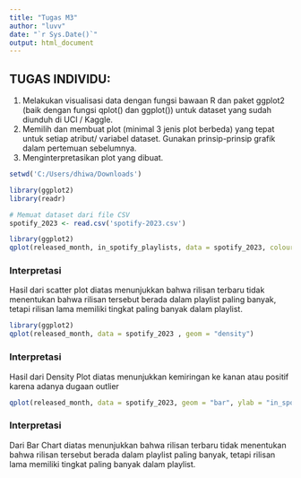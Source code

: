 ---
title: "Tugas M3"
author: "luvv"
date: "`r Sys.Date()`"
output: html_document
---

## TUGAS INDIVIDU:
1. Melakukan visualisasi data dengan fungsi bawaan R dan paket ggplot2 (baik dengan fungsi qplot() dan ggplot()) untuk dataset yang sudah diunduh di UCI / Kaggle.
2. Memilih dan membuat plot (minimal 3 jenis plot berbeda) yang tepat untuk setiap atribut/ variabel dataset. Gunakan prinsip-prinsip grafik dalam pertemuan sebelumnya.
3. Menginterpretasikan plot yang dibuat.

```{r}
setwd('C:/Users/dhiwa/Downloads')

library(ggplot2)
library(readr)

# Memuat dataset dari file CSV
spotify_2023 <- read.csv('spotify-2023.csv')
```

```{r}
library(ggplot2)
qplot(released_month, in_spotify_playlists, data = spotify_2023, colour = I('blue'))
```

### Interpretasi
Hasil dari scatter plot diatas menunjukkan bahwa rilisan terbaru tidak menentukan bahwa rilisan tersebut berada dalam playlist paling banyak, tetapi rilisan lama memiliki tingkat paling banyak dalam playlist.

```{r}
library(ggplot2)
qplot(released_month, data = spotify_2023 , geom = "density")
```

### Interpretasi
Hasil dari Density Plot diatas menunjukkan kemiringan ke kanan atau positif karena adanya dugaan outlier

```{r}
qplot(released_month, data = spotify_2023, geom = "bar", ylab = "in_spotify_playlists")
```

### Interpretasi
Dari Bar Chart diatas menunjukkan bahwa rilisan terbaru tidak menentukan bahwa rilisan tersebut berada dalam playlist paling banyak, tetapi rilisan lama memiliki tingkat paling banyak dalam playlist.